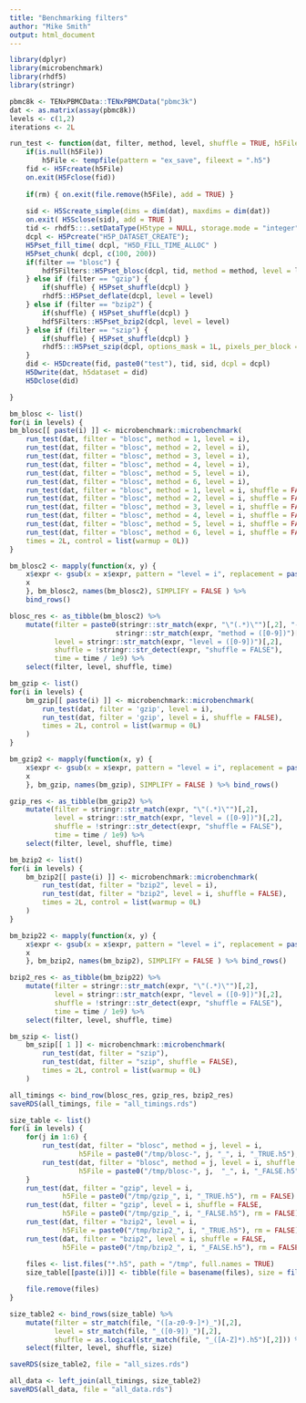 ```yaml
---
title: "Benchmarking filters"
author: "Mike Smith"
output: html_document
---
```


```r
library(dplyr)
library(microbenchmark)
library(rhdf5)
library(stringr)
```

```r
pbmc8k <- TENxPBMCData::TENxPBMCData("pbmc3k")
dat <- as.matrix(assay(pbmc8k))
levels <- c(1,2)
iterations <- 2L
```

```r
run_test <- function(dat, filter, method, level, shuffle = TRUE, h5File = NULL, rm = TRUE) {
    if(is.null(h5File))
        h5File <- tempfile(pattern = "ex_save", fileext = ".h5")
    fid <- H5Fcreate(h5File)
    on.exit(H5Fclose(fid))
    
    if(rm) { on.exit(file.remove(h5File), add = TRUE) }
    
    sid <- H5Screate_simple(dims = dim(dat), maxdims = dim(dat))
    on.exit( H5Sclose(sid), add = TRUE )
    tid <- rhdf5:::.setDataType(H5type = NULL, storage.mode = "integer")
    dcpl <- H5Pcreate("H5P_DATASET_CREATE"); 
    H5Pset_fill_time( dcpl, "H5D_FILL_TIME_ALLOC" )
    H5Pset_chunk( dcpl, c(100, 200))
    if(filter == "blosc") {
        hdf5Filters::H5Pset_blosc(dcpl, tid, method = method, level = level, shuffle = shuffle)
    } else if (filter == "gzip") {
        if(shuffle) { H5Pset_shuffle(dcpl) }
        rhdf5::H5Pset_deflate(dcpl, level = level)
    } else if (filter == "bzip2") {
        if(shuffle) { H5Pset_shuffle(dcpl) }
        hdf5Filters::H5Pset_bzip2(dcpl, level = level)
    } else if (filter == "szip") {
        if(shuffle) { H5Pset_shuffle(dcpl) }
        rhdf5:::H5Pset_szip(dcpl, options_mask = 1L, pixels_per_block = 32)
    }
    did <- H5Dcreate(fid, paste0("test"), tid, sid, dcpl = dcpl)
    H5Dwrite(dat, h5dataset = did)
    H5Dclose(did)

}
```

```r
bm_blosc <- list()
for(i in levels) {
bm_blosc[[ paste(i) ]] <- microbenchmark::microbenchmark(
    run_test(dat, filter = "blosc", method = 1, level = i),
    run_test(dat, filter = "blosc", method = 2, level = i),
    run_test(dat, filter = "blosc", method = 3, level = i),
    run_test(dat, filter = "blosc", method = 4, level = i),
    run_test(dat, filter = "blosc", method = 5, level = i),
    run_test(dat, filter = "blosc", method = 6, level = i),
    run_test(dat, filter = "blosc", method = 1, level = i, shuffle = FALSE),
    run_test(dat, filter = "blosc", method = 2, level = i, shuffle = FALSE),
    run_test(dat, filter = "blosc", method = 3, level = i, shuffle = FALSE),
    run_test(dat, filter = "blosc", method = 4, level = i, shuffle = FALSE),
    run_test(dat, filter = "blosc", method = 5, level = i, shuffle = FALSE),
    run_test(dat, filter = "blosc", method = 6, level = i, shuffle = FALSE),
    times = 2L, control = list(warmup = 0L))
}

bm_blosc2 <- mapply(function(x, y) { 
    x$expr <- gsub(x = x$expr, pattern = "level = i", replacement = paste0("level = ", y)); 
    x
    }, bm_blosc2, names(bm_blosc2), SIMPLIFY = FALSE ) %>% 
    bind_rows()

blosc_res <- as_tibble(bm_blosc2) %>% 
    mutate(filter = paste0(stringr::str_match(expr, "\"(.*)\"")[,2], "-",
                          stringr::str_match(expr, "method = ([0-9])")[,2]),
           level = stringr::str_match(expr, "level = ([0-9])")[,2],
           shuffle = !stringr::str_detect(expr, "shuffle = FALSE"), 
           time = time / 1e9) %>%
    select(filter, level, shuffle, time)
```

```r
bm_gzip <- list()
for(i in levels) {
    bm_gzip[[ paste(i) ]] <- microbenchmark::microbenchmark(
        run_test(dat, filter = 'gzip', level = i),
        run_test(dat, filter = 'gzip', level = i, shuffle = FALSE),
        times = 2L, control = list(warmup = 0L)
    )
}

bm_gzip2 <- mapply(function(x, y) { 
    x$expr <- gsub(x = x$expr, pattern = "level = i", replacement = paste0("level = ", y)); 
    x
    }, bm_gzip, names(bm_gzip), SIMPLIFY = FALSE ) %>% bind_rows()

gzip_res <- as_tibble(bm_gzip2) %>% 
    mutate(filter = stringr::str_match(expr, "\"(.*)\"")[,2],
           level = stringr::str_match(expr, "level = ([0-9])")[,2],
           shuffle = !stringr::str_detect(expr, "shuffle = FALSE"), 
           time = time / 1e9) %>%
    select(filter, level, shuffle, time)
```

```r
bm_bzip2 <- list()
for(i in levels) {
    bm_bzip2[[ paste(i) ]] <- microbenchmark::microbenchmark(
        run_test(dat, filter = "bzip2", level = i),
        run_test(dat, filter = "bzip2", level = i, shuffle = FALSE),
        times = 2L, control = list(warmup = 0L)
    )
}

bm_bzip22 <- mapply(function(x, y) { 
    x$expr <- gsub(x = x$expr, pattern = "level = i", replacement = paste0("level = ", y)); 
    x
    }, bm_bzip2, names(bm_bzip2), SIMPLIFY = FALSE ) %>% bind_rows()

bzip2_res <- as_tibble(bm_bzip22) %>% 
    mutate(filter = stringr::str_match(expr, "\"(.*)\"")[,2],
           level = stringr::str_match(expr, "level = ([0-9])")[,2],
           shuffle = !stringr::str_detect(expr, "shuffle = FALSE"), 
           time = time / 1e9) %>%
    select(filter, level, shuffle, time)
```

```r
bm_szip <- list()
    bm_szip[[ 1 ]] <- microbenchmark::microbenchmark(
        run_test(dat, filter = "szip"),
        run_test(dat, filter = "szip", shuffle = FALSE),
        times = 2L, control = list(warmup = 0L)
    )
```

```r
all_timings <- bind_row(blosc_res, gzip_res, bzip2_res)
saveRDS(all_timings, file = "all_timings.rds")
```


```r
size_table <- list()
for(i in levels) {
    for(j in 1:6) {
        run_test(dat, filter = "blosc", method = j, level = i, 
                 h5File = paste0("/tmp/blosc-", j, "_", i, "_TRUE.h5"), rm = FALSE)
        run_test(dat, filter = "blosc", method = j, level = i, shuffle = FALSE, 
                 h5File = paste0("/tmp/blosc-", j,  "_", i, "_FALSE.h5"), rm = FALSE)
    }
    run_test(dat, filter = "gzip", level = i, 
             h5File = paste0("/tmp/gzip_", i, "_TRUE.h5"), rm = FALSE)
    run_test(dat, filter = "gzip", level = i, shuffle = FALSE, 
             h5File = paste0("/tmp/gzip_", i, "_FALSE.h5"), rm = FALSE)
    run_test(dat, filter = "bzip2", level = i, 
             h5File = paste0("/tmp/bzip2_", i, "_TRUE.h5"), rm = FALSE)
    run_test(dat, filter = "bzip2", level = i, shuffle = FALSE, 
             h5File = paste0("/tmp/bzip2_", i, "_FALSE.h5"), rm = FALSE)
    
    files <- list.files("*.h5", path = "/tmp", full.names = TRUE)
    size_table[[paste(i)]] <- tibble(file = basename(files), size = file.size(files))

    file.remove(files)
}

size_table2 <- bind_rows(size_table) %>%
    mutate(filter = str_match(file, "([a-z0-9-]*)_")[,2],
           level = str_match(file, "_([0-9])_")[,2],
           shuffle = as.logical(str_match(file, "_([A-Z]*).h5")[,2])) %>%
    select(filter, level, shuffle, size)

saveRDS(size_table2, file = "all_sizes.rds")
```

```r
all_data <- left_join(all_timings, size_table2)
saveRDS(all_data, file = "all_data.rds")
```
